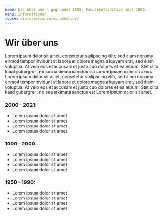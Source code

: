 ```yaml
---
name: Wir über uns - gegründet 1855, Familientradition seit 1899.
menu: Informationen
route: /informationen/wirueberuns/
---
```


# Wir über uns

Lorem ipsum dolor sit amet, consetetur sadipscing elitr, sed diam nonumy eirmod tempor invidunt ut labore et dolore magna aliquyam erat, sed diam voluptua. At vero eos et accusam et justo duo dolores et ea rebum. Stet clita kasd gubergren, no sea takimata sanctus est Lorem ipsum dolor sit amet. Lorem ipsum dolor sit amet, consetetur sadipscing elitr, sed diam nonumy eirmod tempor invidunt ut labore et dolore magna aliquyam erat, sed diam voluptua. At vero eos et accusam et justo duo dolores et ea rebum. Stet clita kasd gubergren, no sea takimata sanctus est Lorem ipsum dolor sit amet.

### 2000 - 2021:

- Lorem ipsum dolor sit amet
- Lorem ipsum dolor sit amet
- Lorem ipsum dolor sit amet
- Lorem ipsum dolor sit amet

### 1990 - 2000:

- Lorem ipsum dolor sit amet
- Lorem ipsum dolor sit amet
- Lorem ipsum dolor sit amet
- Lorem ipsum dolor sit amet

### 1950 - 1990:

- Lorem ipsum dolor sit amet
- Lorem ipsum dolor sit amet
- Lorem ipsum dolor sit amet
- Lorem ipsum dolor sit amet
